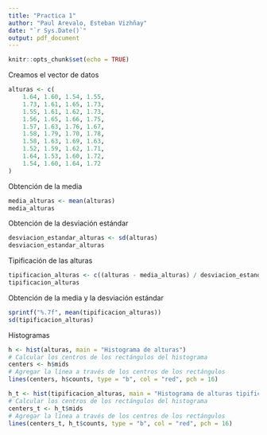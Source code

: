 ---
title: "Practica 1"
author: "Paul Arevalo, Esteban Vizhñay"
date: "`r Sys.Date()`"
output: pdf_document
---

```{r setup, include=FALSE}
knitr::opts_chunk$set(echo = TRUE)
```

Creamos el vector de datos

```{r}
alturas <- c(
    1.64, 1.60, 1.54, 1.55,
    1.73, 1.61, 1.65, 1.73,
    1.55, 1.61, 1.62, 1.73,
    1.56, 1.65, 1.66, 1.75,
    1.57, 1.63, 1.76, 1.67,
    1.58, 1.79, 1.70, 1.78,
    1.58, 1.63, 1.69, 1.63,
    1.52, 1.59, 1.62, 1.71,
    1.64, 1.53, 1.60, 1.72,
    1.54, 1.60, 1.64, 1.72
)
```

Obtención de la media

```{r}
media_alturas <- mean(alturas)
media_alturas
```

Obtención de la desviación estándar

```{r}
desviacion_estandar_alturas <- sd(alturas)
desviacion_estandar_alturas
```

Tipificación de las alturas

```{r}
tipificacion_alturas <- c((alturas - media_alturas) / desviacion_estandar_alturas)
tipificacion_alturas
```

Obtención de la media y la desviación estándar

```{r}
sprintf("%.7f", mean(tipificacion_alturas))
sd(tipificacion_alturas)
```

Histogramas

```{r}
h <- hist(alturas, main = "Histograma de alturas")
# Calcular los centros de los rectángulos del histograma
centers <- h$mids
# Agregar la línea a través de los centros de los rectángulos
lines(centers, h$counts, type = "b", col = "red", pch = 16)
```

```{r}
h_t <- hist(tipificacion_alturas, main = "Histograma de alturas tipificadas")
# Calcular los centros de los rectángulos del histograma
centers_t <- h_t$mids
# Agregar la línea a través de los centros de los rectángulos
lines(centers_t, h_t$counts, type = "b", col = "red", pch = 16)
```
